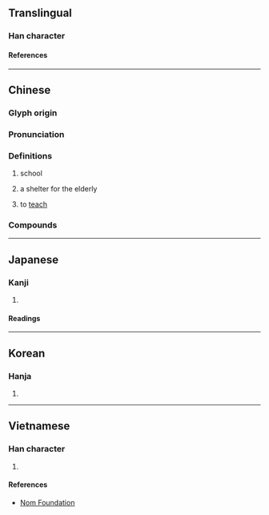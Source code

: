 {{also|痒}}
{{character info}}
==Translingual==

===Han character===
{{Han char|rn=53|rad=广|as=06|sn=9|four=00251|canj=ITQ|ids=⿸广羊}}


====References====
{{Han ref|kx=0345.110|dkj=09298|dj=0655.010|hdz=20883.090|uh=5EA0}}

----

==Chinese==
{{zh-forms}}

===Glyph origin===
{{Han etym}}
{{Han compound|广|羊|ls=psc|c1=s|c2=p}}

===Pronunciation===
{{zh-pron
|m=xiáng
|c=coeng4
|mc=y
|oc=y
|cat=n
}}

===Definitions===
{{zh-hanzi}}

# {{lb|zh|archaic}} school
# {{lb|zh|archaic}} a shelter for the elderly
# {{zh-obsolete}} to [[teach]]

===Compounds===
{{zh-der|上庠|入庠|庠序|庠生|膠庠|遊庠|邑庠|郡庠|東庠}}

----

==Japanese==

===Kanji===
{{ja-kanji|grade=|rs=广06}}

# {{rfdef|ja|sort=广06}}

====Readings====
{{ja-readings
|goon=ぞう
|kanon=しょう
|kun=まなびや
}}

----

==Korean==

===Hanja===
{{ko-hanja|상}}

# {{rfdef|ko|sort=广06}}

----

==Vietnamese==

===Han character===
{{vi-readings|rs=广06|reading=tường}}

# {{rfdef|vi|sort=广06}}

====References====
* [http://nomfoundation.org/common/nom_details.php?codepoint=5ea0 Nom Foundation]